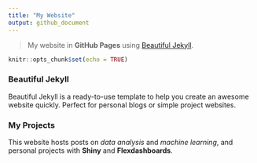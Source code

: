 ```yaml
---
title: "My Website"
output: github_document
---
```


> My website in **GitHub Pages** using [Beautiful Jekyll](https://github.com/daattali/beautiful-jekyll).

```r
knitr::opts_chunk$set(echo = TRUE)
```

### Beautiful Jekyll

Beautiful Jekyll is a ready-to-use template to help you create an awesome website quickly. Perfect for personal blogs or simple project websites.

### My Projects

This website hosts posts on *data analysis* and *machine learning*, and personal projects with **Shiny** and **Flexdashboards**.